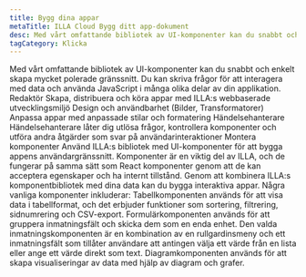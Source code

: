 ```yaml
---
title: Bygg dina appar
metaTitle: ILLA Cloud Bygg ditt app-dokument
desc: Med vårt omfattande bibliotek av UI-komponenter kan du snabbt och enkelt skapa högpolerade gränssnitt med ILLA Cloud.
tagCategory: Klicka
---
```


Med vårt omfattande bibliotek av UI-komponenter kan du snabbt och enkelt skapa mycket polerade gränssnitt. Du kan skriva frågor för att interagera med data och använda JavaScript i många olika delar av din applikation.
Redaktör
Skapa, distribuera och köra appar med ILLA:s webbaserade utvecklingsmiljö 
Design och användbarhet (Bilder, Transformatorer)
Anpassa appar med anpassade stilar och formatering
Händelsehanterare 
Händelsehanterare låter dig utlösa frågor, kontrollera komponenter och utföra andra åtgärder som svar på användarinteraktioner
Montera komponenter
Använd ILLA:s bibliotek med UI-komponenter för att bygga appens användargränssnitt.
Komponenter är en viktig del av ILLA, och de fungerar på samma sätt som React komponenter genom att de kan acceptera egenskaper och ha internt tillstånd. Genom att kombinera ILLA:s komponentbibliotek med dina data kan du bygga interaktiva appar.
Några vanliga komponenter inkluderar:
Tabellkomponenten används för att visa data i tabellformat, och det erbjuder funktioner som sortering, filtrering, sidnumrering och CSV-export. 
Formulärkomponenten används för att gruppera inmatningsfält och skicka dem som en enda enhet. 
Den valda inmatningskomponenten är en kombination av en rullgardinsmeny och ett inmatningsfält som tillåter användare att antingen välja ett värde från en lista eller ange ett värde direkt som text. 
Diagramkomponenten används för att skapa visualiseringar av data med hjälp av diagram och grafer.
